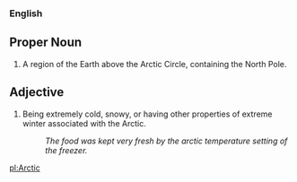 ===English===
==Proper Noun==
# A region of the Earth above the Arctic Circle, containing the North Pole.
==Adjective==
# Being extremely cold, snowy, or having other properties of extreme winter associated with the Arctic.
#:''The food was kept very fresh by the arctic temperature setting of the freezer.''

[[pl:Arctic]]